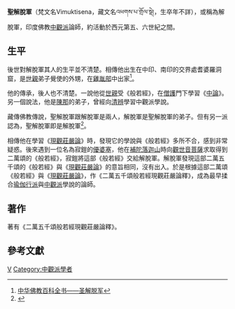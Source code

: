 {{印度那爛陀寺時代的佛教哲學}}
'''聖解脫軍'''（梵文名Vimuktisena，藏文名འཕགས་པ་གྲོལ་སྡེ།，生卒年不詳），或稱為解脫軍，印度佛教[[中觀派|中觀派]]論師，約活動於西元第五、六世紀之間。

==生平==
後世對解脫軍其人的生平並不清楚。相傳他出生在中印、南印的交界處耆婆羅洞窟，是[[世親|世親]]弟子覺使的外甥，在[[雞胤部|雞胤部]]中出家<ref>[http://www.foxue.org/article/200606/article_78290.html 中华佛教百科全书——圣解脱军]{{dead link|date=2018年4月 |bot=InternetArchiveBot |fix-attempted=yes }}</ref>。

他的傳承，後人也不清楚。一說他從[[世親|世親]]受《般若經》，在[[僧護_(中觀派)|僧護]]門下學習《[[中論|中論]]》。另一個說法，他是[[陳那|陳那]]的弟子，曾經向[[清辨|清辨]]學習中觀派學說。

藏傳佛教傳說，聖解脫軍跟解脫軍是兩人，解脫軍是聖解脫軍的弟子。但有另一派認為，聖解脫軍即是解脫軍<ref>{{Cite web |url=http://www.guoxue.com/fxyj/djzs/49.htm |title=典籍知识 |access-date=2009-09-26 |archive-date=2004-09-01 |archive-url=https://web.archive.org/web/20040901155258/http://www.guoxue.com/fxyj/djzs/49.htm |dead-url=no }}</ref>。

相傳他在學習《[[現觀莊嚴論|現觀莊嚴論]]》時，發現它的學說與《般若經》多所不合，感到非常疑惑。後來遇到一位名為寂鎧的[[優婆塞|優婆塞]]，他在[[補陀落迦山|補陀落迦山]]時向[[觀世音菩薩|觀世音菩薩]]求取得到二萬頌的《般若經》，寂鎧將這部《般若經》交給解脫軍。解脫軍發現這部二萬五千頌的《般若經》與《[[現觀莊嚴論|現觀莊嚴論]]》的意旨相同，沒有出入。於是根據這部二萬頌《般若經》與《[[現觀莊嚴論|現觀莊嚴論]]》，作《二萬五千頌般若經現觀莊嚴論釋》，成為最早揉合[[瑜伽行派|瑜伽行派]]與[[中觀派|中觀派]]學說的論師。

==著作==
著有《二萬五千頌般若經現觀莊嚴論釋》。

==參考文獻==
<div class="references-small">
<references />
</div>

[[Category:印度佛教徒|V]]
[[Category:中觀派學者|Category:中觀派學者]]